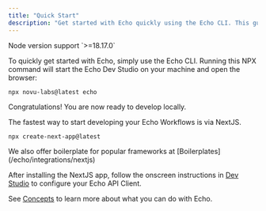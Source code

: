 ```yaml
---
title: "Quick Start"
description: "Get started with Echo quickly using the Echo CLI. This guide will help you get started with Echo and develop locally."
---
```


<Note>
    Node version support `>=18.17.0`
</Note>

To quickly get started with Echo, simply use the Echo CLI. Running this NPX command will start the Echo Dev Studio on your machine and open the browser:

```shell
npx novu-labs@latest echo
```

Congratulations! You are now ready to develop locally.

The fastest way to start developing your Echo Workflows is via NextJS.

```shell
npx create-next-app@latest
```

<Note>
    We also offer boilerplate for popular frameworks at [Boilerplates](/echo/integrations/nextjs)
</Note>

After installing the NextJS app, follow the onscreen instructions in [Dev Studio](/echo/concepts/studio) to configure your Echo API Client.

See [Concepts](/echo/concepts/workflows)  to learn more about what you can do with Echo.
